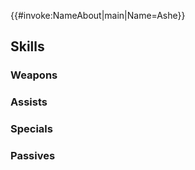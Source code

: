 {{#invoke:NameAbout|main|Name=Ashe}}{{HeroPage Tabs}}
{{Hero Infobox
|Name=Ashe
|Title=Chivalric Amends
|WeaponType=Green Bow
|MoveType=Cavalry
|Origin=Fire Emblem: Three Houses
|Gender=Male
|actorEN=Shannon McKain
|actorJP=井上雄貴
|artist=Tobi
|randomStartTime=2024-11-15T07:00:00Z
|additionDate=October 15, 2024
|releaseDate=October 15, 2024
|poolDate=November 6, 2024
|poolRarities=5
|cv1=12
|cv2=300400
|TagID=アッシュ
|InternalID=1157
|Properties=
|description=A student of the Blue Lions. Though he was born a commoner, by a twist of fate Lord Lonato took him in. Appears in Fire Emblem: Three Houses.
}}
{{Stats Page
|Lv1HP=17|Lv1ATK=11|Lv1SPD=8|Lv1DEF=8|Lv1RES=6
|GRHP=50|GRATK=75|GRSPD=90|GRDEF=45|GRRES=50
}}
==Skills==
===Weapons===
{{Weapons Table
|weapon1=Iron Bow
|weapon1Default=1
|weapon1Unlock=1
|weapon2=Steel Bow
|weapon2Default=2
|weapon2Unlock=2
|weapon3=Silver Bow
|weapon3Default=4
|weapon3Unlock=3
|weapon4=Just Bow
|weapon4Default=5
|weapon4Unlock=5
}}
===Assists===
{{Assists Table}}
===Specials===
{{Specials Table
|special1=New Moon
|special1Default=4
|special1Unlock=3
|special2=Moonbow
|special2Unlock=4
|special3=Curved Shot
|special3Unlock=5
}}
===Passives===
{{Passives Table
|passiveA1=Darting Blow 1
|passiveA2=Swift Sparrow 1
|passiveA3=Swift Sparrow 2
|passiveA4=Flared Sparrow
|passiveA1Unlock=2
|passiveA2Unlock=3
|passiveA3Unlock=4
|passiveA4Unlock=5
|passiveB1=Seal Spd 1
|passiveB2=Seal Spd/Def 1
|passiveB3=Seal Spd/Def 2
|passiveB4=Seal Spd/Def 3
|passiveB1Unlock=2
|passiveB2Unlock=3
|passiveB3Unlock=4
|passiveB4Unlock=5
|passiveC1=Odd Spd Wave 1
|passiveC2=Odd Spd Wave 2
|passiveC3=Odd Spd Wave 3
|passiveC4=Odd Spd Wave 4
|passiveC1Unlock=2
|passiveC2Unlock=3
|passiveC3Unlock=4
|passiveC4Unlock=5
}}
{{Heroes Navbox}}